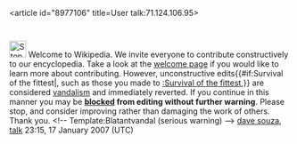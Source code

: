 <article id="8977106" title=User talk:71.124.106.95>
	<talkpage id="8977106" title="User talk:71.124.106.95">
[[Image:Stop hand.svg|left|30px]] Welcome to Wikipedia. We invite everyone to contribute constructively to our encyclopedia. Take a look at the [[Wikipedia:Introduction|welcome page]] if you would like to learn more about contributing. However, unconstructive edits{{#if:Survival of the fittest|, such as those you made to [[:Survival of the fittest]],}} are considered [[Wikipedia:Vandalism|vandalism]] and immediately reverted. If you continue in this manner you may be '''[[Wikipedia:blocking policy|blocked]] from editing without further warning'''. Please stop, and consider improving rather than damaging the work of others. Thank you. &lt;!-- Template:Blatantvandal (serious warning) --&gt;  [[User:Dave souza|dave souza]], [[User talk:Dave souza|talk]] 23:15, 17 January 2007 (UTC)
	</talkpage>
</article>